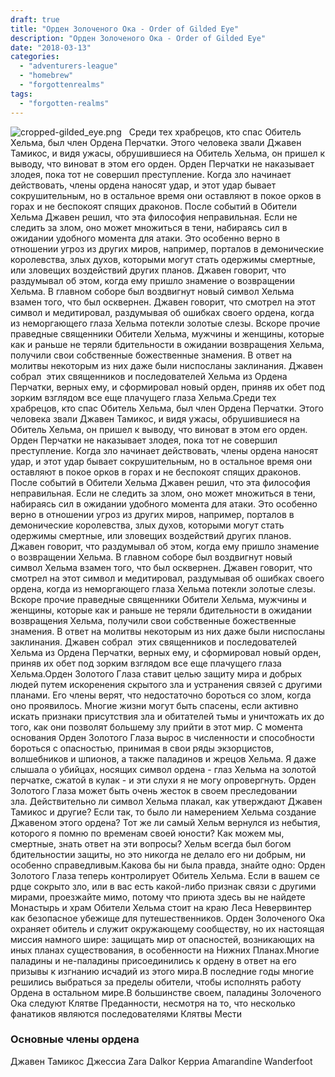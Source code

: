 ```yaml
---
draft: true
title: "Орден Золоченого Ока - Order of Gilded Eye"
description: "Орден Золоченого Ока - Order of Gilded Eye"
date: "2018-03-13"
categories: 
  - "adventurers-league"
  - "homebrew"
  - "forgottenrealms"
tags: 
  - "forgotten-realms"
---
```


![cropped-gilded_eye.png](images/cropped-gilded_eye.png) <!--more-->   Среди тех храбрецов, кто спас Обитель Хельма, был член Ордена Перчатки. Этого человека звали Джавен Тамикос, и видя ужасы, обрушившиеся на Обитель Хельма, он пришел к выводу, что виноват в этом его орден. Орден Перчатки не наказывает злодея, пока тот не совершил преступление. Когда зло начинает действовать, члены ордена наносят удар, и этот удар бывает сокрушительным, но в остальное время они оставляют в покое орков в горах и не беспокоят спящих драконов. После событий в Обители Хельма Джавен решил, что эта философия неправильная. Если не следить за злом, оно может множиться в тени, набираясь сил в ожидании удобного момента для атаки. Это особенно верно в отношении угроз из других миров, например, порталов в демонические королевства, злых духов, которыми могут стать одержимы смертные, или зловещих воздействий других планов. Джавен говорит, что раздумывал об этом, когда ему пришло знамение о возвращении Хельма. В главном соборе был воздвигнут новый символ Хельма взамен того, что был осквернен. Джавен говорит, что смотрел на этот символ и медитировал, раздумывая об ошибках своего ордена, когда из неморгающего глаза Хельма потекли золотые слезы. Вскоре прочие праведные священники Обители Хельма, мужчины и женщины, которые как и раньше не теряли бдительности в ожидании возвращения Хельма, получили свои собственные божественные знамения. В ответ на молитвы некоторым из них даже были ниспосланы заклинания. Джавен собрал  этих священников и последователей Хельма из Ордена Перчатки, верных ему, и сформировал новый орден, приняв их обет под зорким взглядом все еще плачущего глаза Хельма.Среди тех храбрецов, кто спас Обитель Хельма, был член Ордена Перчатки. Этого человека звали Джавен Тамикос, и видя ужасы, обрушившиеся на Обитель Хельма, он пришел к выводу, что виноват в этом его орден. Орден Перчатки не наказывает злодея, пока тот не совершил преступление. Когда зло начинает действовать, члены ордена наносят удар, и этот удар бывает сокрушительным, но в остальное время они оставляют в покое орков в горах и не беспокоят спящих драконов. После событий в Обители Хельма Джавен решил, что эта философия неправильная. Если не следить за злом, оно может множиться в тени, набираясь сил в ожидании удобного момента для атаки. Это особенно верно в отношении угроз из других миров, например, порталов в демонические королевства, злых духов, которыми могут стать одержимы смертные, или зловещих воздействий других планов. Джавен говорит, что раздумывал об этом, когда ему пришло знамение о возвращении Хельма. В главном соборе был воздвигнут новый символ Хельма взамен того, что был осквернен. Джавен говорит, что смотрел на этот символ и медитировал, раздумывая об ошибках своего ордена, когда из неморгающего глаза Хельма потекли золотые слезы. Вскоре прочие праведные священники Обители Хельма, мужчины и женщины, которые как и раньше не теряли бдительности в ожидании возвращения Хельма, получили свои собственные божественные знамения. В ответ на молитвы некоторым из них даже были ниспосланы заклинания. Джавен собрал  этих священников и последователей Хельма из Ордена Перчатки, верных ему, и сформировал новый орден, приняв их обет под зорким взглядом все еще плачущего глаза Хельма.Орден Золотого Глаза ставит целью защиту мира и добрых людей путем искоренения скрытого зла и устранения связей с другими планами. Его члены верят, что недостаточно бороться со злом, когда оно проявилось. Многие жизни могут быть спасены, если активно искать признаки присутствия зла и обитателей тьмы и уничтожать их до того, как они позволят большему злу прийти в этот мир. С момента основания Орден Золотого Глаза вырос в численности и способности бороться с опасностью, принимая в свои ряды экзорцистов, волшебников и шпионов, а также паладинов и жрецов Хельма. Я даже слышала о убийцах, носящих символ ордена - глаз Хельма на золотой перчатке, сжатой в кулак - и эти слухи я не могу опровергнуть. Орден Золотого Глаза может быть очень жесток в своем преследовании зла. Действительно ли символ Хельма плакал, как утверждают Джавен Тамикос и другие? Если так, то было ли намерением Хельма создание Джавеном этого ордена? Тот же ли самый Хельм вернулся из небытия, которого я помню по временам своей юности? Как можем мы, смертные, знать ответ на эти вопросы? Хельм всегда был богом бдительностии защиты, но это никогда не делало его ни добрым, ни особенно справедливым.Какова бы ни была правда, знайте одно: Орден Золотого Глаза теперь контролирует Обитель Хельма. Если в вашем се рдце сокрыто зло, или в вас есть какой-либо признак связи с другими мирами, проезжайте мимо, потому что приюта здесь вы не найдете Монастырь и храм Обители Хельма стоит на краю Леса Невервинтер как безопасное убежище для путешественников. Орден Золоченого Ока охраняет обитель и служит окружающему сообществу, но их настоящая миссия намного шире: защищать мир от опасностей, возникающих на иных планах существования, в особенности на Нижних Планах.Многие паладины и не-паладины присоединились к ордену в ответ на его призывы к изгнанию исчадий из этого мира.В последние годы многие решились выбраться за пределы обители, чтобы исполнять работу Ордена в остальном мире.В большинстве своем, паладины Золоченого Ока следуют Клятве Преданности, несмотря на то, что несколько фанатиков являются последователями Клятвы Мести

### Основные члены ордена

Джавен Тамикос Джессиа Zara Dalkor Керриа Amarandine Wanderfoot
